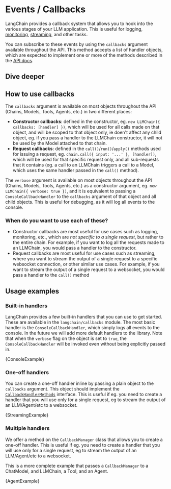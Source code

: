 
# Events / Callbacks

LangChain provides a callback system that allows you to hook into the various stages of your LLM application. This is useful for logging, [monitoring](../tracing), [streaming](../../modules/models/llms/additional_functionality#streaming-responses), and other tasks.

You can subscribe to these events by using the `callbacks` argument available throughout the API. This method accepts a list of handler objects, which are expected to implement one or more of the methods described in the [API docs](../../api/callbacks/interfaces/CallbackHandlerMethods).

## Dive deeper


<DocCardList />

## How to use callbacks

The `callbacks` argument is available on most objects throughout the API (Chains, Models, Tools, Agents, etc.) in two different places:

- **Constructor callbacks**: defined in the constructor, eg. `new LLMChain({ callbacks: [handler] })`, which will be used for all calls made on that object, and will be scoped to that object only, ie doen't affect any child object, eg. if you pass a handler to the LLMChain constructor, it will not be used by the Model attached to that chain.
- **Request callbacks**: defined in the `call()`/`run()`/`apply()` methods used for issuing a request, eg. `chain.call({ input: '...' }, [handler])`, which will be used for that specific request only, and all sub-requests that it contains (eg. a call to an LLMChain triggers a call to a Model, which uses the same handler passed in the `call()` method).

The `verbose` argument is available on most objects throughout the API (Chains, Models, Tools, Agents, etc.) as a constructor argument, eg. `new LLMChain({ verbose: true })`, and it is equivalent to passing a `ConsoleCallbackHandler` to the `callbacks` argument of that object and all child objects. This is useful for debugging, as it will log all events to the console.

### When do you want to use each of these?

- Constructor callbacks are most useful for use cases such as logging, monitoring, etc., which are _not specific to a single request_, but rather to the entire chain. For example, if you want to log all the requests made to an LLMChain, you would pass a handler to the constructor.
- Request callbacks are most useful for use cases such as streaming, where you want to stream the output of a single request to a specific websocket connection, or other similar use cases. For example, if you want to stream the output of a single request to a websocket, you would pass a handler to the `call()` method

## Usage examples

### Built-in handlers

LangChain provides a few built-in handlers that you can use to get started. These are available in the `langchain/callbacks` module. The most basic handler is the `ConsoleCallbackHandler`, which simply logs all events to the console. In the future we will add more default handlers to the library. Note that when the `verbose` flag on the object is set to `true`, the `ConsoleCallbackHandler` will be invoked even without being explicitly passed in.


<CodeBlock language="typescript">{ConsoleExample}</CodeBlock>

### One-off handlers

You can create a one-off handler inline by passing a plain object to the `callbacks` argument. This object should implement the [`CallbackHandlerMethods`](../../api/callbacks/interfaces/CallbackHandlerMethods) interface. This is useful if eg. you need to create a handler that you will use only for a single request, eg to stream the output of an LLM/Agent/etc to a websocket.


<CodeBlock language="typescript">{StreamingExample}</CodeBlock>

### Multiple handlers

We offer a method on the `CallbackManager` class that allows you to create a one-off handler. This is useful if eg. you need to create a handler that you will use only for a single request, eg to stream the output of an LLM/Agent/etc to a websocket.

This is a more complete example that passes a `CallbackManager` to a ChatModel, and LLMChain, a Tool, and an Agent.


<CodeBlock language="typescript">{AgentExample}</CodeBlock>
